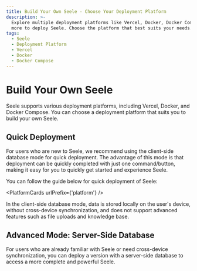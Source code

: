 ```yaml
---
title: Build Your Own Seele - Choose Your Deployment Platform
description: >-
  Explore multiple deployment platforms like Vercel, Docker, Docker Compose, and
  more to deploy Seele. Choose the platform that best suits your needs.
tags:
  - Seele
  - Deployment Platform
  - Vercel
  - Docker
  - Docker Compose
---
```

# Build Your Own Seele

Seele supports various deployment platforms, including Vercel, Docker, and Docker Compose. You can choose a deployment platform that suits you to build your own Seele.

## Quick Deployment

For users who are new to Seele, we recommend using the client-side database mode for quick deployment. The advantage of this mode is that deployment can be quickly completed with just one command/button, making it easy for you to quickly get started and experience Seele.

You can follow the guide below for quick deployment of Seele:

<PlatformCards urlPrefix={'platform'} />

<Callout>
  In the client-side database mode, data is stored locally on the user's device, without cross-device synchronization, and does not support advanced features such as file uploads and knowledge base.
</Callout>

## Advanced Mode: Server-Side Database

For users who are already familiar with Seele or need cross-device synchronization, you can deploy a version with a server-side database to access a more complete and powerful Seele.

<Cards>
<Card href={'/en/docs/self-hosting/server-database'} title={'Server-Side Database Deployment Guide'} />
</Cards>
